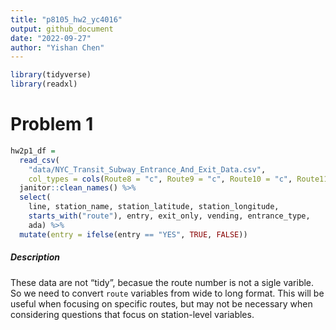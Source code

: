 ```yaml
---
title: "p8105_hw2_yc4016"
output: github_document
date: "2022-09-27"
author: "Yishan Chen"
---
```


```r
library(tidyverse)
library(readxl)
```

# Problem 1 

```r
hw2p1_df = 
  read_csv(
    "data/NYC_Transit_Subway_Entrance_And_Exit_Data.csv",
    col_types = cols(Route8 = "c", Route9 = "c", Route10 = "c", Route11 = "c")) %>% 
  janitor::clean_names() %>% 
  select(
    line, station_name, station_latitude, station_longitude, 
    starts_with("route"), entry, exit_only, vending, entrance_type, 
    ada) %>% 
  mutate(entry = ifelse(entry == "YES", TRUE, FALSE))
```


##### Description 

These data are not "tidy", becasue the route number is not a sigle varible. So we need to convert `route` variables from wide to long format. This will be useful when focusing on specific routes, but may not be necessary when considering questions that focus on station-level variables. 


